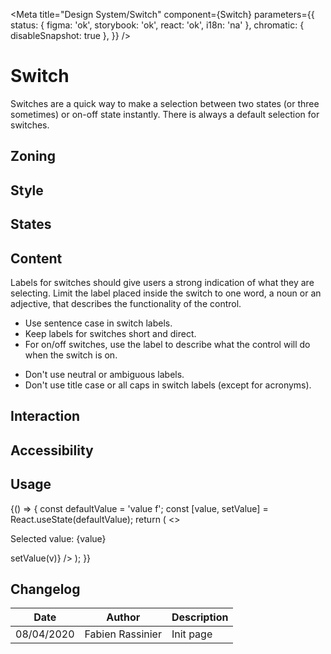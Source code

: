 

<Meta
	title="Design System/Switch"
	component={Switch}
	parameters={{
		status: { figma: 'ok', storybook: 'ok', react: 'ok', i18n: 'na' },
		chromatic: { disableSnapshot: true },
	}}
/>

# Switch

Switches are a quick way to make a selection between two states (or three sometimes) or on-off state instantly. There is always a default selection for switches.

## Zoning

<FigmaImage
	src="https://www.figma.com/file/qc8oUSyVJM67gSsbTShftt/%F0%9F%93%90-Zoning?node-id=36%3A0"
	alt="zoning image for switch"
/>

## Style

<Canvas>
	<Story name="default">
		<Switch values={['input', 'both', 'output']} />
	</Story>
</Canvas>

## States

## Content

Labels for switches should give users a strong indication of what they are selecting. Limit the label placed inside the switch to one word, a noun or an adjective, that describes the functionality of the control.

<Use>
	<Use.Do>
		<ul>
			<li>Use sentence case in switch labels.</li>
			<li>Keep labels for switches short and direct.</li>
			<li>
				For on/off switches, use the label to describe what the control will do when the switch is
				on.
			</li>
		</ul>
	</Use.Do>
	<Use.Dont>
		<ul>
			<li>Don't use neutral or ambiguous labels.</li>
			<li>Don't use title case or all caps in switch labels (except for acronyms).</li>
		</ul>
	</Use.Dont>
</Use>

## Interaction

## Accessibility

## Usage

<Canvas>
	<Story name="uncontrolled">
		{() => {
			const defaultValue = 'value f';
			const [value, setValue] = React.useState(defaultValue);
			return (
				<>
					<p>Selected value: {value}</p>
					<Switch
						values={['value a', 'value b', 'value c', 'value d', 'value e', 'value f']}
						defaultValue={defaultValue}
						onChange={(e, v) => setValue(v)}
					/>
				</>
			);
		}}
	</Story>
</Canvas>

## Changelog

| Date       | Author           | Description |
| ---------- | ---------------- | ----------- |
| 08/04/2020 | Fabien Rassinier | Init page   |
